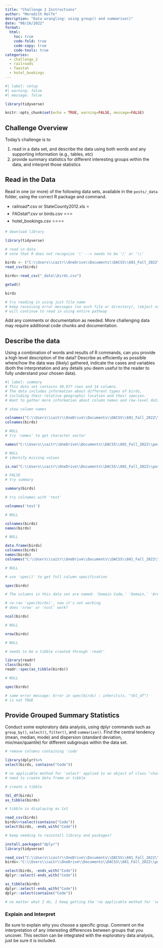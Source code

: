---
title: "Challenge 2 Instructions"
author: "Meredith Rolfe"
desription: "Data wrangling: using group() and summarise()"
date: "08/16/2022"
format:
  html:
    toc: true
    code-fold: true
    code-copy: true
    code-tools: true
categories:
  - challenge_2
  - railroads
  - faostat
  - hotel_bookings
---

```{r}
#| label: setup
#| warning: false
#| message: false

library(tidyverse)

knitr::opts_chunk$set(echo = TRUE, warning=FALSE, message=FALSE)
```

## Challenge Overview

Today's challenge is to

1)  read in a data set, and describe the data using both words and any supporting information (e.g., tables, etc)
2)  provide summary statistics for different interesting groups within the data, and interpret those statistics

## Read in the Data

Read in one (or more) of the following data sets, available in the `posts/_data` folder, using the correct R package and command.

-   railroad\*.csv or StateCounty2012.xls ⭐
-   FAOstat\*.csv or birds.csv ⭐⭐⭐
-   hotel_bookings.csv ⭐⭐⭐⭐

```{r}
# download library

library(tidyverse)

# read in data
# note that R does not recognize '\' --> needs to be '/' or '\\'

birds <- ("C:\\Users\\caitr\\OneDrive\\Documents\\DACSS\\601_Fall_2022\\posts\\_data\\birds.csv")
read_csv(birds)

birds<-read_csv("_data\\birds.csv")

getwd()

birds

# try reading in using just file name
# keep receiving error messages (no such file or directory), (object not found), (cannot open the connection)
# will continue to read in using entire pathway
```

Add any comments or documentation as needed. More challenging data may require additional code chunks and documentation.

## Describe the data

Using a combination of words and results of R commands, can you provide a high level description of the data? Describe as efficiently as possible where/how the data was (likely) gathered, indicate the cases and variables (both the interpretation and any details you deem useful to the reader to fully understand your chosen data).

```{r}
#| label: summary
# This data set contains 30,977 rows and 14 columns.
# The data includes information about different types of birds,
# including their relative geographic location and their species.
# Want to gather more information about column names and row-level data.

# show column names

colnames("C:\\Users\\caitr\\OneDrive\\Documents\\DACSS\\601_Fall_2022\\posts\\_data\\birds.csv")
colnames(birds)

# NULL 
# try 'names' to get character vector

names("C:\\Users\\caitr\\OneDrive\\Documents\\DACSS\\601_Fall_2022\\posts\\_data\\birds.csv")

# NULL
# identify missing values

is.na("C:\\Users\\caitr\\OneDrive\\Documents\\DACSS\\601_Fall_2022\\posts\\_data\\birds.csv")

# FALSE
# try summary

summary(birds)

# try colnames with 'test'

colnames('test')

# NULL

colnames(birds)
names(birds)

# NULL

data.frame(birds)
colnames(birds)
names(birds)
colnames("C:\\Users\\caitr\\OneDrive\\Documents\\DACSS\\601_Fall_2022\\posts\\_data\\birds.csv")

# NULL

# use 'spec()' to get full column specification

spec(birds)

# The columns in this data set are named: 'Domain Code,' 'Domain,' 'Area Code,' 'Area,' 'Element Code,' 'Element,' 'Item Code,' 'Item,' 'Year,' 'Unit,' 'Value,' 'Flag,' and 'Flag Description.'

# re-ran 'spec(birds)', now it's not working
# does 'nrow' or 'ncol' work?

ncol(birds)

# NULL

nrow(birds)

# NULL

# needs to be a tibble created through 'readr'

library(readr)
class(birds)
readr::spec(as_tibble(birds))

# NULL

spec(birds)

# same error message: Error in spec(birds) : inherits(x, "tbl_df") 
# is not TRUE

```

## Provide Grouped Summary Statistics

Conduct some exploratory data analysis, using dplyr commands such as `group_by()`, `select()`, `filter()`, and `summarise()`. Find the central tendency (mean, median, mode) and dispersion (standard deviation, mix/max/quantile) for different subgroups within the data set.

```{r}
# remove columns containing 'code'

library(dplyr)%>%
select(birds, contains("Code"))

# no applicable method for 'select' applied to an object of class "character"
# need to create data frame or tibble

# create a tibble

tbl_df(birds)
as_tibble(birds)

# tibble is displaying as 1x1

read_csv(birds)
birds%>%select(contains("Code"))
select(birds, -ends_with("Code"))

# keep needing to reinstall library and packages?

install.packages("dplyr")
library(tidyverse)

read_csv("C:\\Users\\caitr\\OneDrive\\Documents\\DACSS\\601_Fall_2022\\posts\\_data\\birds.csv")
birds<-"C:\\Users\\caitr\\OneDrive\\Documents\\DACSS\\601_Fall_2022\\posts\\_data\\birds.csv"

select(birds, -ends_with("Code"))
dplyr::select(-ends_with("Code"))

as_tibble(birds)
dplyr::select(-ends_with("Code"))
dplyr::select(contains("Code"))

# no matter what I do, I keep getting the 'no applicable method for 'select' applied to an object of class "character"'
```

### Explain and Interpret

Be sure to explain why you choose a specific group. Comment on the interpretation of any interesting differences between groups that you uncover. This section can be integrated with the exploratory data analysis, just be sure it is included.
